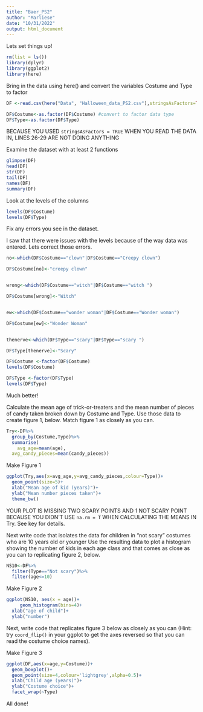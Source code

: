 ```yaml
---
title: "Baer_PS2"
author: "Marliese"
date: "10/31/2022"
output: html_document
---
```



Lets set things up!

```r
rm(list = ls())
library(dplyr)
library(ggplot2)
library(here)
```


Bring in the data using here() and convert the variables Costume and Type to factor

```r
DF <-read.csv(here("Data", "Halloween_data_PS2.csv"),stringsAsFactors=TRUE)
```


```r
DF$Costume<-as.factor(DF$Costume) #convert to factor data type
DF$Type<-as.factor(DF$Type)
```
BECAUSE YOU USED `stringsAsFactors = TRUE` WHEN YOU READ THE DATA IN, LINES 26-29 ARE NOT DOING ANYTHING

Examine the dataset with at least 2 functions

```r
glimpse(DF)
head(DF)
str(DF)
tail(DF)
names(DF)
summary(DF)
```

Look at the levels of the columns

```r
levels(DF$Costume)
levels(DF$Type)
```

Fix any errors you see in the dataset.

I saw that there were issues with the levels because of the way data was entered. Lets correct those errors.

```r

no<-which(DF$Costume=="clown"|DF$Costume=="Creepy clown")

DF$Costume[no]<-"creepy clown"


wrong<-which(DF$Costume=="witch"|DF$Costume=="witch ")

DF$Costume[wrong]<-"Witch"


ew<-which(DF$Costume=="wonder woman"|DF$Costume=="Wonder woman")

DF$Costume[ew]<-"Wonder Woman"


thenerve<-which(DF$Type=="scary"|DF$Type=="scary ")

DF$Type[thenerve]<-"Scary"

```


```r
DF$Costume <-factor(DF$Costume)
levels(DF$Costume)

DF$Type <-factor(DF$Type)
levels(DF$Type)
```

Much better!


Calculate the mean age of trick-or-treaters and the mean number of pieces of candy
taken broken down by Costume and Type. Use those data to create figure 1, below.
Match figure 1 as closely as you can.


```r
Try<-DF%>%
  group_by(Costume,Type)%>%
  summarise(
    avg_age=mean(age),
  avg_candy_pieces=mean(candy_pieces))
```


Make Figure 1

```r
ggplot(Try,aes(x=avg_age,y=avg_candy_pieces,colour=Type))+
  geom_point(size=5)+
  xlab("Mean age of kid (years)")+
  ylab("Mean number pieces taken")+
  theme_bw()
```
YOUR PLOT IS MISSING TWO SCARY POINTS AND 1 NOT SCARY POINT BECAUSE YOU DIDN'T USE  `na.rm = T` WHEN CALCULATING THE MEANS IN Try. See key for details.

Next write code that isolates the data for children in “not scary” costumes who are 10 years old or younger 
Use the resulting data to plot a histogram showing the number of kids in each age class and that comes as close as you can to replicating figure 2, below.


```r
NS10<-DF%>%
  filter(Type=="Not scary")%>%
  filter(age<=10)
```

Make Figure 2

```r
ggplot(NS10, aes(x = age))+
     geom_histogram(bins=4)+
  xlab("age of child")+
  ylab("number")
```



Next, write code that replicates figure 3 below as closely as you can (Hint: try
`coord_flip()` in your ggplot to get the axes reversed so that you can read the costume
choice names).

Make Figure 3

```r
ggplot(DF,aes(x=age,y=Costume))+
  geom_boxplot()+
  geom_point(size=4,colour='lightgrey',alpha=0.5)+
  xlab("Child age (years)")+
  ylab("Costume choice")+
  facet_wrap(~Type)
```


All done!


